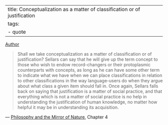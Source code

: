 
---
title: Conceptualization as a matter of classification or of justification
tags:
 - quote
---

[Author](/docs/phil/people/Richard Rorty.html)

> Shall we take conceptualization as a matter of classification or of justification? Sellars can say that he will give up the term concept to those who wish to endow record-changers or their protoplasmic counterparts with concepts, as long as he can have some other term to indicate what we have when we can place classifications in relation to other classifications in the way language-users do when they argue about what class a given item should fall in. Once again, Sellars falls back on saying that justification is a matter of social practice, and that everything which is not a matter of social practice is no help in understanding the justification of human knowledge, no matter how helpful it may be in understanding its acquisition.

 — [Philosophy and the Mirror of Nature](/docs/phil/works/Philosophy and the Mirror of Nature.html), Chapter 4